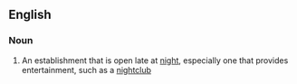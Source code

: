 ==English==
===Noun===
{{en-noun}}
# An establishment that is open late at [[night]], especially one that provides entertainment, such as a [[nightclub]]